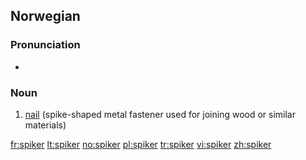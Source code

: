 ==Norwegian==

===Pronunciation===
* {{audio|No-spiker.ogg|Audio}}

===Noun===
{{head|no|noun}}

# [[nail]] (spike-shaped metal fastener used for joining wood or similar materials)

{{tbot entry|Norwegian|nail|2007|November}}

[[fr:spiker]]
[[lt:spiker]]
[[no:spiker]]
[[pl:spiker]]
[[tr:spiker]]
[[vi:spiker]]
[[zh:spiker]]